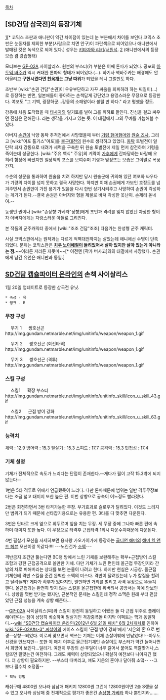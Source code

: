 [[목차]]
== [SD건담 삼국전]의 등장기체 ==

[attachment:/1259895508.jpg][* 코믹스 초판과 애니판이 약간 차이점이 있는데 눈 부분에서 차이를 보인다 코믹스 초판은 눈동자를 제외한 부분(사람으로 치면 안구)이 파란색으로 되어있으나 애니판에서 발매된 킷은 녹색으로 되어 있다.]
성우는 [[키타자와 리키]]/[[서원석]].
[attachment:/사이살리스_아토믹_바주.jpg]
(애니판에서의 등장모습 겸 강습형태)

모티브는 [[GP-02A]] 사이살리스. 원본의 부스터(?) 부분은 어째 톤파가 되었다. 공포의 [[아토믹 바주카]] 역시 커대한 톤파의 형태가 되어있다.(…). 하기사 핵바주카는 배경에도 안어울리고 '''구현시켰다면 [[천옥개]]는 그냥 따위'''가 되었을 테니 그럴만도 하다.

초반부 [wiki:"손권 건담"손권]이 우유부단하고 자꾸 싸움을 회피하려 하는 찌질이(…)로 등장하는 반면, 일본애들이 좋아하는 손책답게 강단있고 용맹스러운 무장으로 등장한다. 여포도 "그 기백, 굉장하군...강동의 소패왕이라 불릴 만 하다." 라고 평했을 정도.

강동에 처음 도착했을 때 [[태사자]]와 일기토를 벌여 그를 휘하로 들인다. 진심을 걸고 싸우면 진심은 전해진다. 라는 생각을 가지고 있는 듯. 이 대결에서 그의 무예를 가늠해볼 수 있다.

아버지 [[손견 제피랜서스|손견]]이 낙양 동탁 추격전에서 사망했을때 부터 [[기령 햄머햄머]]와 [[원술 즈사]], 그리고 [wiki:"여포 톨기스"여포]를 [[불구대천]]의 원수로 생각하고 있었다. [[동탁]] 토벌전이 일단락 되자 강동으로 내려가 세력을 구축한 뒤 원술 토벌전에 제일 먼저 참전하여 기령을 죽이는데 성공한다. [wiki:"주유 백식" 주유]의 계략이 [[가후]]에게 간파당하는 바람에 오히려 함정에 빠졌지만 일당백의 포스를 보여주며 기령과 맞장뜨는 모습은 그야말로 폭풍간지.

수춘의 성문을 통과하여 원술을 치려 하지만 당시 원술군에 귀의해 있던 여포와 싸우다가 기량의 차이를 넘지 못하고 결국 사망한다. 하지만 이때 손권에게 가보인 호정도를 넘겨주면서 손권만이 가진 용기가 있음을 다시 한번 상기시켜주고 사망하여 손권이 각성하는 계기가 된다.--결국 손권은 아버지와 형을 제물로 바쳐 각성한 못난이. 손제리 돋네여.--

동생인 권이나 [wiki:"손상향 가베라"상향]에게 조언과 격려를 잊지 않았던 자상한 형이자 아버지에게는 자랑스러운 아들로 그려진다. 

본 작품의 군주캐릭터 중에서 [wiki:"조조 건담"조조] 다음가는 완성형 군주 캐릭터.

사실 코믹스판에서는 원작과는 다르게 적벽대전까지는 살았는데 애니에선 수명이 단축되었다. 문제는 코믹스판은 '''[[치우 노이에질]]이 들려있어서 살아 있지만 살아 있는게 아니라는 점'''.~~이러든 저러든 지못미~~[* 이전엔 [곽가 버사고]와의 대결에서 사망했다. 손권에게 남긴 유언은 애니판과 동일.]

== [[SD건담 캡슐파이터 온라인]]의 손책 사이살리스 ==

1월 20일 업데이트로 등장한 삼국전 유닛. 
{{{#!html
<embed src="http://img.gundam.netmarble.net/img/swf/unitinfo/18013.swf">
}}}

 * 속성 - 묵
 * 랭크 - B

=== 무장 구성 ===
　 무기 1
　 쌍호선곤　　　　　　　　　　 　　　　　　　　　　　　　　　　　　http://img.gundam.netmarble.net/img/unitinfo/weapon/weapon_1.gif

　 무기 2
　 쌍호선곤 (회전타격)　　　　　　　　　　　　　　　　　　　　　　　http://img.gundam.netmarble.net/img/unitinfo/weapon/weapon_1.gif

　 무기 3
　 쌍호선곤 (격투)　　　　　　　　　　　　　　　　　　　　　　　　　http://img.gundam.netmarble.net/img/unitinfo/weapon/weapon_1.gif

=== 스킬 구성 ===
　 스킬1
　 확장 부스터　　　　　　　　　　　　　　　　　　　　　　　　　　　　　　　http://img.gundam.netmarble.net/img/unitinfo/unitinfo_skill/icon_u_skill_43.gif

　 스킬2
　 근접 방어 강화　　　　　　　　　　　　　　　　　　　　　　　　　　　　　　http://img.gundam.netmarble.net/img/unitinfo/unitinfo_skill/icon_u_skill_63.gif

=== 능력치 ===
체력 : 12.9
방어력 : 15.3
필살기 : 15.3
스피드 : 17.7
공격력 : 15.3
민첩성 : 17.4

=== 기체 설명 ===
기체가 전체적으로 속도가 느리다는 단점이 존재한다.--게다가 필이 고작 15.3밖에 되지 않는다--

1번은 5타 격투로 위에서 언급했듯이 느리다. 다만 톤파때문에 범위는 일반 격투무장보다는 조금 넓고 대미지 또한 높은 편. 이번 상향으로 공속이 어느정도 빨라졌다.

2번은 회전하면서 3번 타격가능한 무장. 부가효과로 슬로우가 달려있다. 이것도 느리지만 범위가 되기 때문에 선타잡기용으로는 유용한 편. 3타를 다 맞추면 다운된다.

3번은 단타로 크게 옆으로 휘두르며 앞을 치는 무장. 세 무장 중에 그나마 빠른 편에 속하며 대미지 또한 높다. 이 무장으로 타격후 근접타격 1회시 다운수치때문에 다운된다.

4번 필살기 모션을 자세히보면 용자왕 가오가이가에 등장하는 [[골디언 해머]]의 [[해머 헬 앤드 헤븐]] 모션이랑 똑같다!!!! ---노린건가 [[소맥]]---

격반금지 조건만 뚫는다면 BC랭 방에서 느린 기체를 보완해주는 확부+근접방어 스킬 조합과 강한 근접공격으로 쓸만한 기체. 다만 기체가 느린 편인데 올근접 무장인지라 간발의 차로 피해버리는 상대를 보면 눈물이 나려고 한다. 하지만 현실은 시궁창. 올근접 기체한테 격반 스킬을 준건 완벽한 소맥의 미스다. 격반이 달려있는데 누가 칼질을 할려고 달려들까? 게다가 확부가 있다지만, 웬만하면 거리를 벌리고 사격 무장으로 뚜들겨 팬다. 올근접과는 완전히 맞지 않는 스킬을 올근접한테 줘버려서 공방서는 아예 안보인다. 상향을 몇번 받기는 했지만, 근본적인 문제는 스킬인데 정작 소맥은 원래 부터 괜찮았던 근접 성능을 계속 상향 해준다...

--[[GP-02A]] 사이살리스(찌)와 스킬이 완전히 동일하고 어쨌든 둘 다 근접 위주로 플레이해야한다는 점이 상당히 비슷하며 필살기인 격강중폭돌 마지막 이펙트는 핵과 동일하다.--[[wiki:"SD건담 캡슐파이터 온라인/2012년 6월 21일 패치" 6월 2차패치]]로 인하여 [[wiki:"GP-02A#s-3" 찌살이]]의 에이스 스킬이 '근접 방어 강화'에서 '지온의 혼'으로 변경--상향--되었다. 이로써 맞으면서 핵쓰는 기체는 이제 손살이밖에 안남았다!!--아무도 신경을 안쓰지만-- 또한 이 패치 이후로 올근접기체인 손살이도 부스터가 약간 늘어나면서 희망이 보인다...일리가. 여전히 무장의 선·후딜이 너무 길어서 붙어도 역칼맞거나,스킬뜨면 필맞는건 여전하다. 그래도 체력이 상향되었으니 확실히 예전보다 나아지긴 했다. 더 상향이 필요하지만. --부스터 때버리고, 얘도 지온의 혼이나 달아줘 소맼-- --그보다 필수치 조정좀--

 * 획득 방법 
캐쉬구매 4800원
오나라 삼남매 패키지 12800원 그런데 12800원이면 2슬 S랭을 살 수 있고 오나라 삼남매 중 전체적으로 평가가 좋은건 [[손상향 가베라]] 하나 뿐인지라…….
